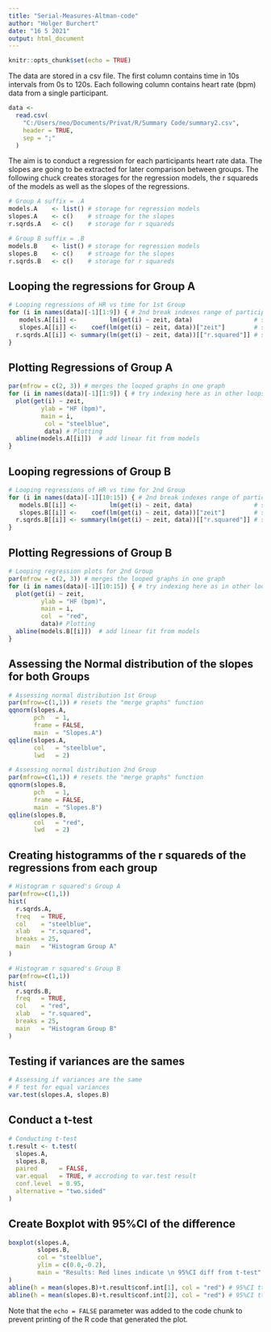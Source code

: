 ```yaml
---
title: "Serial-Measures-Altman-code"
author: "Holger Burchert"
date: "16 5 2021"
output: html_document
---
```


```r
knitr::opts_chunk$set(echo = TRUE)
```

The data are stored in a csv file. The first column contains time in 10s intervals from 0s to 120s. Each following column contains heart rate (bpm) data from a single participant. 
```r
data <-
  read.csv(
    "C:/Users/neo/Documents/Privat/R/Summary Code/summary2.csv",
    header = TRUE,
    sep = ";"
  )
```

The aim is to conduct a regression for each participants heart rate data. The slopes are going to be extracted for later comparison between groups. The following chuck creates storages for the regression models, the r squareds of the models as well as the slopes of the regressions. 
```r
# Group A suffix = .A 
models.A    <- list() # storage for regression models  
slopes.A    <- c()    # stroage for the slopes 
r.sqrds.A   <- c()    # storage for r squareds

# Group B suffix = .B
models.B    <- list() # storage for regression models  
slopes.B    <- c()    # stroage for the slopes 
r.sqrds.B   <- c()    # storage for r squareds
```

## Looping the regressions for Group A
```r
# Looping regressions of HR vs time for 1st Group    
for (i in names(data)[-1][1:9]) { # 2nd break indexes range of participants                  
   models.A[[i]] <-         lm(get(i) ~ zeit, data)                 # store model
   slopes.A[[i]] <-    coef(lm(get(i) ~ zeit, data))["zeit"]        # store slope
  r.sqrds.A[[i]] <- summary(lm(get(i) ~ zeit, data))[["r.squared"]] # store r^2
}
```

## Plotting Regressions of Group A
```r
par(mfrow = c(2, 3)) # merges the looped graphs in one graph
for (i in names(data)[-1][1:9]) { # try indexing here as in other loops
  plot(get(i) ~ zeit,
         ylab = "HF (bpm)",
         main = i, 
          col = "steelblue",
          data) # Plotting
  abline(models.A[[i]])  # add linear fit from models
}
```

## Looping regressions of Group B
```r
# Looping regressions of HR vs time for 2nd Group 
for (i in names(data)[-1][10:15]) { # 2nd break indexes range of participants                  
   models.B[[i]] <-         lm(get(i) ~ zeit, data)                 # store model
   slopes.B[[i]] <-    coef(lm(get(i) ~ zeit, data))["zeit"]        # store slope
  r.sqrds.B[[i]] <- summary(lm(get(i) ~ zeit, data))[["r.squared"]] # store r^2
}
```

## Plotting Regressions of Group B
```r
# Looping regression plots for 2nd Group
par(mfrow = c(2, 3)) # merges the looped graphs in one graph
for (i in names(data)[-1][10:15]) { # try indexing here as in other loops
  plot(get(i) ~ zeit,
         ylab = "HF (bpm)",
         main = i, 
         col  = "red",
         data)# Plotting
  abline(models.B[[i]])  # add linear fit from models
}
```

## Assessing the Normal distribution of the slopes for both Groups
```r
# Assessing normal distribution 1st Group
par(mfrow=c(1,1)) # resets the "merge graphs" function
qqnorm(slopes.A,
       pch   = 1,
       frame = FALSE,
       main  = "Slopes.A")
qqline(slopes.A,
       col   = "steelblue",
       lwd   = 2)

# Assessing normal distribution 2nd Group
par(mfrow=c(1,1)) # resets the "merge graphs" function
qqnorm(slopes.B,
       pch   = 1,
       frame = FALSE,
       main  = "Slopes.B")
qqline(slopes.B,
       col   = "red",
       lwd   = 2)
```

## Creating histogramms of the r squareds of the regressions from each group
```r
# Histogram r squared's Group A
par(mfrow=c(1,1))
hist(
  r.sqrds.A,
  freq   = TRUE,
  col    = "steelblue",
  xlab   = "r.squared",
  breaks = 25,
  main   = "Histogram Group A"
)

# Histogram r squared's Group B
par(mfrow=c(1,1))
hist(
  r.sqrds.B,
  freq   = TRUE,
  col    = "red",
  xlab   = "r.squared",
  breaks = 25,
  main   = "Histogram Group B"
)
```

## Testing if variances are the sames 
```r
# Assessing if variances are the same
# F test for equal variances 
var.test(slopes.A, slopes.B)
```

## Conduct a t-test 
```r
# Conducting t-test
t.result <- t.test(
  slopes.A,
  slopes.B,
  paired      = FALSE,
  var.equal   = TRUE, # accroding to var.test result
  conf.level  = 0.95,
  alternative = "two.sided"
)
```

## Create Boxplot with 95%CI of the difference
```r
boxplot(slopes.A, 
        slopes.B, 
        col = "steelblue",
        ylim = c(0.0,-0.2),
        main = "Results: Red lines indicate \n 95%CI diff from t-test"
)
abline(h = mean(slopes.B)+t.result$conf.int[1], col = "red") # 95%CI ttest
abline(h = mean(slopes.B)+t.result$conf.int[2], col = "red") # 95%CI ttest
```



Note that the `echo = FALSE` parameter was added to the code chunk to prevent printing of the R code that generated the plot.
